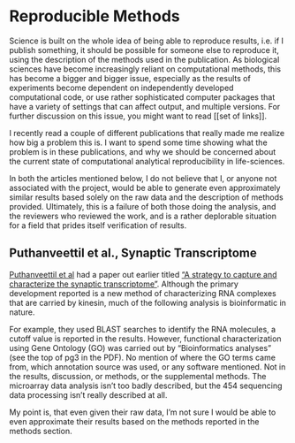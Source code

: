 # Reproducible Methods

Science is built on the whole idea of being able to reproduce results, i.e. if I publish something, it should be possible for someone else to reproduce it, using the description of the methods used in the publication. As biological sciences have become increasingly reliant on computational methods, this has become a bigger and bigger issue, especially as the results of experiments become dependent on independently developed computational code, or use rather sophisticated computer packages that have a variety of settings that can affect output, and multiple versions. For further discussion on this issue, you might want to read [[set of links]].

I recently read a couple of different publications that really made me realize how big a problem this is. I want to spend some time showing what the problem is in these publications, and why we should be concerned about the current state of computational analytical reproducibility in life-sciences.

In both the articles mentioned below, I do not believe that I, or anyone not associated with the project, would be able to generate even approximately similar results based solely on the raw data and the description of methods provided. Ultimately, this is a failure of both those doing the analysis, and the reviewers who reviewed the work, and is a rather deplorable situation for a field that prides itself verification of results.

## Puthanveettil et al., Synaptic Transcriptome

[Puthanveettil et al](http://doi.org/10.1073/pnas.1304422110) had a paper out earlier titled ["A strategy to capture and characterize the synaptic transcriptome"](http://doi.org/10.1073/pnas.1304422110). Although the primary development reported is a new method of characterizing RNA complexes that are carried by kinesin, much of the following analysis is bioinformatic in nature.

For example, they used BLAST searches to identify the RNA molecules, a cutoff value is reported in the results. However, functional characterization using Gene Ontology (GO) was carried out by "Bioinformatics analyses" (see the top of pg3 in the PDF). No mention of where the GO terms came from, which annotation source was used, or any software mentioned. Not in the results, discussion, or methods, or the supplemental methods. The microarray data analysis isn't too badly described, but the 454 sequencing data processing isn't really described at all.

My point is, that even given their raw data, I'm not sure I would be able to even approximate their results based on the methods reported in the methods section.

